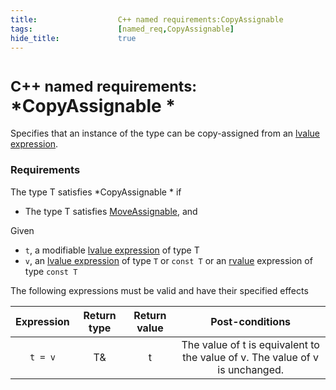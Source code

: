 ```yaml
---
title:                  C++ named requirements:CopyAssignable  
tags:                   [named_req,CopyAssignable]
hide_title:             true
---
```



# <small>C++ named requirements:</small> *CopyAssignable *
Specifies that an instance of the type can be copy-assigned from an [lvalue expression](/docs/std/language/value_category).

### Requirements
The type T satisfies *CopyAssignable * if 
* The type T satisfies [MoveAssignable](/docs/named_req/MoveAssignable), and

Given
* `t`, a modifiable [lvalue expression](/docs/std/language/value_category) of type T
* `v`, an [lvalue expression](/docs/std/language/value_category) of type `T` or `const T` or an [rvalue]((/docs/std/language/value_category)) expression of type `const T`

The following expressions must be valid and have their specified effects

| **Expression** | **Return type** | **Return value** |              **Post-conditions**            |
|:----------:|:-----------:|:------------:|:----------------------------------------------------------------------------:|
| `t = v`      | T&          | t            | The value of t is equivalent to the value of v. The value of v is unchanged. |
